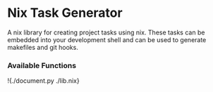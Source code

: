# Nix Task Generator
A nix library for creating project tasks using nix. These tasks can be embedded into your development shell and can be used to generate makefiles and git hooks.


### Available Functions
!{./document.py ./lib.nix}
